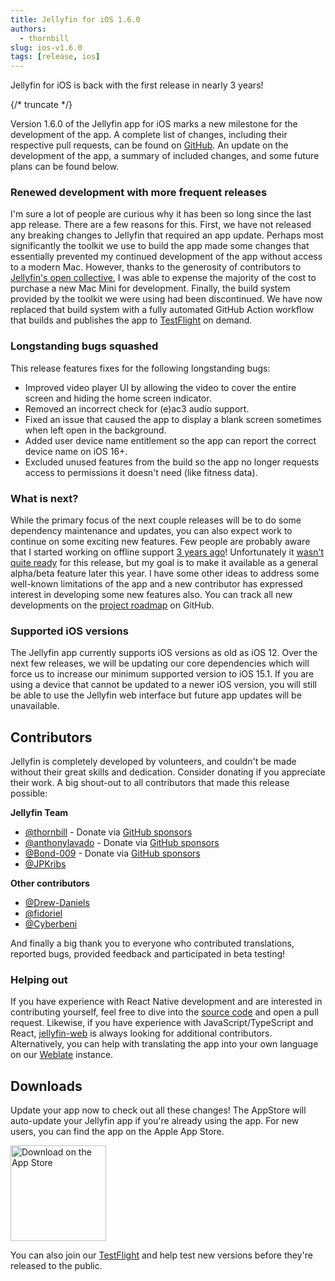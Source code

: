 ```yaml
---
title: Jellyfin for iOS 1.6.0
authors:
  - thornbill
slug: ios-v1.6.0
tags: [release, ios]
---
```


Jellyfin for iOS is back with the first release in nearly 3 years!

{/* truncate */}

Version 1.6.0 of the Jellyfin app for iOS marks a new milestone for the development of the app. A complete list of changes, including their
respective pull requests, can be found on [GitHub](https://github.com/jellyfin/jellyfin-expo/releases/tag/v1.6.0). An update on the
development of the app, a summary of included changes, and some future plans can be found below.

### Renewed development with more frequent releases

I'm sure a lot of people are curious why it has been so long since the last app release. There are a few reasons for this. First, we have
not released any breaking changes to Jellyfin that required an app update. Perhaps most significantly the toolkit we use to build the app
made some changes that essentially prevented my continued development of the app without access to a modern Mac. However, thanks to the
generosity of contributors to [Jellyfin's open collective](https://opencollective.com/jellyfin), I was able to expense the majority of the
cost to purchase a new Mac Mini for development. Finally, the build system provided by the toolkit we were using had been discontinued. We
have now replaced that build system with a fully automated GitHub Action workflow that builds and publishes the app to
[TestFlight](https://testflight.apple.com/join/jJP75akQ) on demand.

### Longstanding bugs squashed

This release features fixes for the following longstanding bugs:

- Improved video player UI by allowing the video to cover the entire screen and hiding the home screen indicator.
- Removed an incorrect check for (e)ac3 audio support.
- Fixed an issue that caused the app to display a blank screen sometimes when left open in the background.
- Added user device name entitlement so the app can report the correct device name on iOS 16+.
- Excluded unused features from the build so the app no longer requests access to permissions it doesn't need (like fitness data).

### What is next?

While the primary focus of the next couple releases will be to do some dependency maintenance and updates, you can also expect work to
continue on some exciting new features. Few people are probably aware that I started working on offline support
[3 years ago](https://github.com/jellyfin/jellyfin-expo/pull/366)! Unfortunately it
[wasn't quite ready](https://github.com/jellyfin/jellyfin-expo/issues/372) for this release, but my goal is to make it available as a
general alpha/beta feature later this year. I have some other ideas to address some well-known limitations of the app and a new contributor
has expressed interest in developing some new features also. You can track all new developments on the
[project roadmap](https://github.com/orgs/jellyfin/projects/40/views/4) on GitHub.

### Supported iOS versions

The Jellyfin app currently supports iOS versions as old as iOS 12. Over the next few releases, we will be updating our core dependencies
which will force us to increase our minimum supported version to iOS 15.1. If you are using a device that cannot be updated to a newer
iOS version, you will still be able to use the Jellyfin web interface but future app updates will be unavailable.

## Contributors

Jellyfin is completely developed by volunteers, and couldn't be made without their great skills and dedication. Consider donating if you
appreciate their work. A big shout-out to all contributors that made this release possible:

**Jellyfin Team**

- [@thornbill](https://github.com/thornbill) - Donate via [GitHub sponsors](https://github.com/sponsors/thornbill)
- [@anthonylavado](https://github.com/anthonylavado) - Donate via [GitHub sponsors](https://github.com/sponsors/anthonylavado)
- [@Bond-009](https://github.com/Bond-009) - Donate via [GitHub sponsors](https://github.com/sponsors/Bond-009)
- [@JPKribs](https://github.com/JPKribs)

**Other contributors**

- [@Drew-Daniels](https://github.com/Drew-Daniels)
- [@fidoriel](https://github.com/fidoriel)
- [@Cyberbeni](https://github.com/Cyberbeni)

And finally a big thank you to everyone who contributed translations, reported bugs, provided feedback and participated in beta testing!

### Helping out

If you have experience with React Native development and are interested in contributing yourself, feel free to dive into the
[source code](https://github.com/jellyfin/jellyfin-expo) and open a pull request. Likewise, if you have experience with
JavaScript/TypeScript and React, [jellyfin-web](https://github.com/jellyfin/jellyfin-web) is always looking for additional contributors.
Alternatively, you can help with translating the app into your own language on our
[Weblate](https://translate.jellyfin.org/engage/jellyfin-expo/) instance.

## Downloads

Update your app now to check out all these changes! The AppStore will auto-update your Jellyfin app if you're already using the app. For
new users, you can find the app on the Apple App Store.

<a href='https://apps.apple.com/us/app/jellyfin-mobile/id1480192618'>
  <img width='153' alt='Download on the App Store' src='/images/store-icons/app-store.svg' />
</a>

You can also join our [TestFlight](https://testflight.apple.com/join/jJP75akQ) and help test new versions before they're released to the
public.
